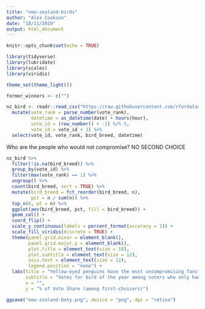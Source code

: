 ```yaml
---
title: "new-zealand-birds"
author: "Alex Cookson"
date: "18/11/2019"
output: html_document
---
```


```r
knitr::opts_chunk$set(echo = TRUE)
```

```r
library(tidyverse)
library(lubridate)
library(scales)
library(viridis)

theme_set(theme_light())

former_winners <- c("")

nz_bird <- readr::read_csv("https://raw.githubusercontent.com/rfordatascience/tidytuesday/master/data/2019/2019-11-19/nz_bird.csv") %>%
  mutate(vote_rank = parse_number(vote_rank),
         datetime = as_datetime(date) + hours(hour),
         vote_id = (row_number() + -1) %/% 5,
         vote_id = vote_id + 1) %>%
  select(vote_id, vote_rank, bird_breed, datetime)
```

Who are the people who would not compromise? NO SECOND CHOICE

```r
nz_bird %>%
  filter(!is.na(bird_breed)) %>%
  group_by(vote_id) %>%
  filter(max(vote_rank) == 1) %>%
  ungroup() %>%
  count(bird_breed, sort = TRUE) %>%
  mutate(bird_breed = fct_reorder(bird_breed, n),
         pct = n / sum(n)) %>%
  top_n(8, wt = n) %>%
  ggplot(aes(bird_breed, pct, fill = bird_breed)) +
  geom_col() +
  coord_flip() +
  scale_y_continuous(labels = percent_format(accuracy = 1)) +
  scale_fill_viridis(discrete = TRUE) +
  theme(panel.grid.minor = element_blank(),
        panel.grid.major.y = element_blank(),
        plot.title = element_text(size = 18),
        plot.subtitle = element_text(size = 12),
        axis.text = element_text(size = 12),
        legend.position = "none") +
  labs(title = "Yellow-eyed penguins have the most uncompromising fans",
       subtitle = "Votes for bird of the year among voters who only had a first choice (n = 2,270)",
       x = "",
       y = "% of Vote Share (among first-choicers)")
```

```r
ggsave("new-zealand-boty.png", device = "png", dpi = "retina")
```


